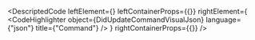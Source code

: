 
<DescriptedCode
  leftElement={<DidUpdateCommandDesc />}
  leftContainerProps={{}}
  rightElement={
    <CodeHighlighter
      object={DidUpdateCommandVisualJson}
      language={"json"}
      title={"Command"}
    />
  }
  rightContainerProps={{}}
/>
